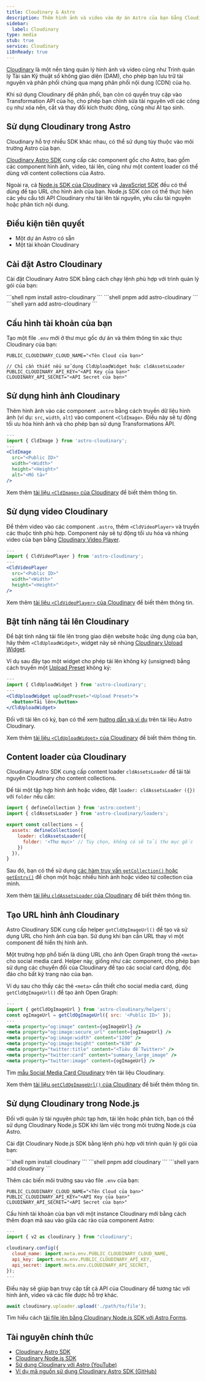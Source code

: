 ```yaml
---
title: Cloudinary & Astro
description: Thêm hình ảnh và video vào dự án Astro của bạn bằng Cloudinary
sidebar:
  label: Cloudinary
type: media
stub: true
service: Cloudinary
i18nReady: true
---
```


[Cloudinary](https://cloudinary.com) là một nền tảng quản lý hình ảnh và video cũng như Trình quản lý Tài sản Kỹ thuật số không giao diện (DAM), cho phép bạn lưu trữ tài nguyên và phân phối chúng qua mạng phân phối nội dung (CDN) của họ.

Khi sử dụng Cloudinary để phân phối, bạn còn có quyền truy cập vào Transformation API của họ, cho phép bạn chỉnh sửa tài nguyên với các công cụ như xóa nền, cắt và thay đổi kích thước động, cũng như AI tạo sinh.

## Sử dụng Cloudinary trong Astro

Cloudinary hỗ trợ nhiều SDK khác nhau, có thể sử dụng tùy thuộc vào môi trường Astro của bạn.

[Cloudinary Astro SDK](https://astro.cloudinary.dev/) cung cấp các component gốc cho Astro, bao gồm các component hình ảnh, video, tải lên, cũng như một content loader có thể dùng với content collections của Astro.

Ngoài ra, cả [Node.js SDK của Cloudinary](https://cloudinary.com/documentation/node_integration) và [JavaScript SDK](https://cloudinary.com/documentation/javascript_integration) đều có thể dùng để tạo URL cho hình ảnh của bạn. Node.js SDK còn có thể thực hiện các yêu cầu tới API Cloudinary như tải lên tài nguyên, yêu cầu tài nguyên hoặc phân tích nội dung.

## Điều kiện tiên quyết

- Một dự án Astro có sẵn
- Một tài khoản Cloudinary

## Cài đặt Astro Cloudinary

Cài đặt Cloudinary Astro SDK bằng cách chạy lệnh phù hợp với trình quản lý gói của bạn:

<PackageManagerTabs>
  <Fragment slot="npm">
  ```shell
  npm install astro-cloudinary
  ```
  </Fragment>
  <Fragment slot="pnpm">
  ```shell
  pnpm add astro-cloudinary
  ```
  </Fragment>
  <Fragment slot="yarn">
  ```shell
  yarn add astro-cloudinary
  ```
  </Fragment>
</PackageManagerTabs>

## Cấu hình tài khoản của bạn

Tạo một file `.env` mới ở thư mục gốc dự án và thêm thông tin xác thực Cloudinary của bạn:

```shell title=".env"
PUBLIC_CLOUDINARY_CLOUD_NAME="<Tên Cloud của bạn>"

// Chỉ cần thiết nếu sử dụng CldUploadWidget hoặc cldAssetsLoader
PUBLIC_CLOUDINARY_API_KEY="<API Key của bạn>"
CLOUDINARY_API_SECRET="<API Secret của bạn>"
```

## Sử dụng hình ảnh Cloudinary

Thêm hình ảnh vào các component `.astro` bằng cách truyền dữ liệu hình ảnh (ví dụ: `src`, `width`, `alt`) vào component `<CldImage>`. Điều này sẽ tự động tối ưu hóa hình ảnh và cho phép bạn sử dụng Transformations API.

```jsx title="Component.astro"
---
import { CldImage } from 'astro-cloudinary';
---
<CldImage
  src="<Public ID>"
  width="<Width>"
  height="<Height>"
  alt="<Mô tả>"
/>
```

Xem thêm [tài liệu `<CldImage>` của Cloudinary](https://astro.cloudinary.dev/cldimage/basic-usage) để biết thêm thông tin.

## Sử dụng video Cloudinary

Để thêm video vào các component `.astro`, thêm `<CldVideoPlayer>` và truyền các thuộc tính phù hợp. Component này sẽ tự động tối ưu hóa và nhúng video của bạn bằng [Cloudinary Video Player](https://cloudinary.com/documentation/cloudinary_video_player).

```jsx title="Component.astro"
---
import { CldVideoPlayer } from 'astro-cloudinary';
---
<CldVideoPlayer
  src="<Public ID>"
  width="<Width>"
  height="<Height>"
/>
```

Xem thêm [tài liệu `<CldVideoPlayer>` của Cloudinary](https://astro.cloudinary.dev/cldvideoplayer/basic-usage) để biết thêm thông tin.

## Bật tính năng tải lên Cloudinary

Để bật tính năng tải file lên trong giao diện website hoặc ứng dụng của bạn, hãy thêm `<CldUploadWidget>`, widget này sẽ nhúng [Cloudinary Upload Widget](https://cloudinary.com/documentation/upload_widget).

Ví dụ sau đây tạo một widget cho phép tải lên không ký (unsigned) bằng cách truyền một [Upload Preset](https://cloudinary.com/documentation/upload_presets) không ký:

```jsx title="Component.astro"
---
import { CldUploadWidget } from 'astro-cloudinary';
---
<CldUploadWidget uploadPreset="<Upload Preset>">
  <button>Tải lên</button>
</CldUploadWidget>
```

Đối với tải lên có ký, bạn có thể xem [hướng dẫn và ví dụ](https://astro.cloudinary.dev/clduploadwidget/signed-uploads) trên tài liệu Astro Cloudinary.

Xem thêm [tài liệu `<CldUploadWidget>` của Cloudinary](https://astro.cloudinary.dev/clduploadwidget/basic-usage) để biết thêm thông tin.

## Content loader của Cloudinary

Cloudinary Astro SDK cung cấp content loader `cldAssetsLoader` để tải tài nguyên Cloudinary cho content collections.

Để tải một tập hợp hình ảnh hoặc video, đặt `loader: cldAssetsLoader ({})` với `folder` nếu cần:

```jsx title="config.ts"
import { defineCollection } from 'astro:content';
import { cldAssetsLoader } from 'astro-cloudinary/loaders';

export const collections = {
  assets: defineCollection({
    loader: cldAssetsLoader({
      folder: '<Thư mục>' // Tùy chọn, không có sẽ tải thư mục gốc
    })
  }),
}
```

Sau đó, bạn có thể sử dụng [các hàm truy vấn `getCollection()` hoặc `getEntry()`](/vi/guides/content-collections/#querying-collections) để chọn một hoặc nhiều hình ảnh hoặc video từ collection của mình.

Xem thêm [tài liệu `cldAssetsLoader` của Cloudinary](https://astro.cloudinary.dev/cldassetsloader/basic-usage) để biết thêm thông tin.

## Tạo URL hình ảnh Cloudinary

Astro Cloudinary SDK cung cấp helper `getCldOgImageUrl()` để tạo và sử dụng URL cho hình ảnh của bạn. Sử dụng khi bạn cần URL thay vì một component để hiển thị hình ảnh.

Một trường hợp phổ biến là dùng URL cho ảnh Open Graph trong thẻ `<meta>` cho social media card. Helper này, giống như các component, cho phép bạn sử dụng các chuyển đổi của Cloudinary để tạo các social card động, độc đáo cho bất kỳ trang nào của bạn.

Ví dụ sau cho thấy các thẻ `<meta>` cần thiết cho social media card, dùng `getCldOgImageUrl()` để tạo ảnh Open Graph:

```jsx title="Layout.astro"
---
import { getCldOgImageUrl } from 'astro-cloudinary/helpers';
const ogImageUrl = getCldOgImageUrl({ src: '<Public ID>' });
---
<meta property="og:image" content={ogImageUrl} />
<meta property="og:image:secure_url" content={ogImageUrl} />
<meta property="og:image:width" content="1200" />
<meta property="og:image:height" content="630" />
<meta property="twitter:title" content="<Tiêu đề Twitter>" />
<meta property="twitter:card" content="summary_large_image" />
<meta property="twitter:image" content={ogImageUrl} />
```

Tìm [mẫu Social Media Card Cloudinary](https://astro.cloudinary.dev/templates/social-media-cards) trên tài liệu Cloudinary.

Xem thêm [tài liệu `getCldOgImageUrl()` của Cloudinary](https://astro.cloudinary.dev/getcldogimageurl/basic-usage) để biết thêm thông tin.

## Sử dụng Cloudinary trong Node.js

Đối với quản lý tài nguyên phức tạp hơn, tải lên hoặc phân tích, bạn có thể sử dụng Cloudinary Node.js SDK khi làm việc trong môi trường Node.js của Astro.

Cài đặt Cloudinary Node.js SDK bằng lệnh phù hợp với trình quản lý gói của bạn:

<PackageManagerTabs>
  <Fragment slot="npm">
  ```shell
  npm install cloudinary
  ```
  </Fragment>
  <Fragment slot="pnpm">
  ```shell
  pnpm add cloudinary
  ```
  </Fragment>
  <Fragment slot="yarn">
  ```shell
  yarn add cloudinary
  ```
  </Fragment>
</PackageManagerTabs>

Thêm các biến môi trường sau vào file `.env` của bạn:

```shell title=".env"
PUBLIC_CLOUDINARY_CLOUD_NAME="<Tên Cloud của bạn>"
PUBLIC_CLOUDINARY_API_KEY="<API Key của bạn>"
CLOUDINARY_API_SECRET="<API Secret của bạn>"
```

Cấu hình tài khoản của bạn với một instance Cloudinary mới bằng cách thêm đoạn mã sau vào giữa các rào của component Astro:

```js title="Component.astro"
---
import { v2 as cloudinary } from "cloudinary";

cloudinary.config({
  cloud_name: import.meta.env.PUBLIC_CLOUDINARY_CLOUD_NAME,
  api_key: import.meta.env.PUBLIC_CLOUDINARY_API_KEY,
  api_secret: import.meta.env.CLOUDINARY_API_SECRET,
});
---
```

Điều này sẽ giúp bạn truy cập tất cả API của Cloudinary để tương tác với hình ảnh, video và các file được hỗ trợ khác.

```js title="Component.astro"
await cloudinary.uploader.upload('./path/to/file');
```

Tìm hiểu cách [tải file lên bằng Cloudinary Node.js SDK với Astro Forms](https://www.youtube.com/watch?v=DQUYMyT2MTM).


## Tài nguyên chính thức

- [Cloudinary Astro SDK](https://astro.cloudinary.dev/)
- [Cloudinary Node.js SDK](https://cloudinary.com/documentation/node_integration)
- [Sử dụng Cloudinary với Astro (YouTube)](https://www.youtube.com/playlist?list=PL8dVGjLA2oMqnpf2tShn1exf5GkSWuu5-)
- [Ví dụ mã nguồn sử dụng Cloudinary Astro SDK (GitHub)](https://github.com/cloudinary-community/cloudinary-examples/tree/main/examples/astro-cloudinary)